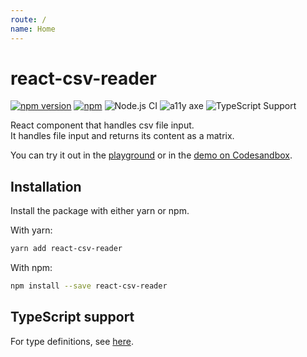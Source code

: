 ```yaml
---
route: /
name: Home
---
```


# react-csv-reader

[![npm version](https://img.shields.io/github/package-json/v/nzambello/react-csv-reader)](https://www.npmjs.com/package/react-csv-reader)
[![npm](https://img.shields.io/npm/dt/react-csv-reader)](https://www.npmjs.com/package/react-csv-reader)
![Node.js CI](https://github.com/nzambello/react-csv-reader/workflows/Node.js%20CI/badge.svg?branch=master)
![a11y axe](https://img.shields.io/badge/a11y-tested-brightgreen)
![TypeScript Support](https://img.shields.io/badge/TypeScript-Support-blue)

React component that handles csv file input.  
It handles file input and returns its content as a matrix.

You can try it out in the [playground](/usage#playground) or in the [demo on Codesandbox](https://codesandbox.io/s/react-csv-reader-vtull).

## Installation

Install the package with either yarn or npm.

With yarn:

```sh
yarn add react-csv-reader
```

With npm:

```sh
npm install --save react-csv-reader
```

## TypeScript support

For type definitions, see [here](https://github.com/nzambello/react-csv-reader/blob/master/src/index.tsx#L5).